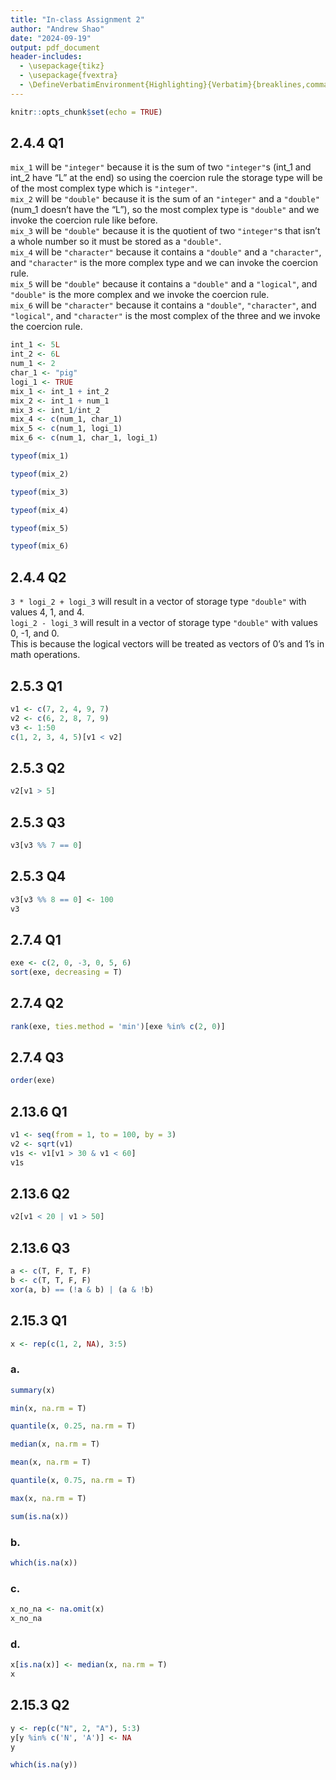 ```yaml
---
title: "In-class Assignment 2"
author: "Andrew Shao"
date: "2024-09-19"
output: pdf_document
header-includes: 
  - \usepackage{tikz}
  - \usepackage{fvextra}
  - \DefineVerbatimEnvironment{Highlighting}{Verbatim}{breaklines,commandchars=\\\{\}}
---
```


```r
knitr::opts_chunk$set(echo = TRUE)
```

## 2.4.4 Q1
`mix_1` will be `"integer"` because it is the sum of two `"integer"`s (int_1 and int_2 have "L" at the end) so using the coercion rule the storage type will be of the most complex type which is `"integer"`.\
`mix_2` will be `"double"` because it is the sum of an `"integer"` and a `"double"` (num_1 doesn't have the "L"), so the most complex type is `"double"` and we invoke the coercion rule like before.\
`mix_3` will be `"double"` because it is the quotient of two `"integer"`s that isn't a whole number so it must be stored as a `"double"`.\
`mix_4` will be `"character"` because it contains a `"double"` and a `"character"`, and `"character"` is the more complex type and we can invoke the coercion rule.\
`mix_5` will be `"double"` because it contains a `"double"` and a `"logical"`, and `"double"` is the more complex and we invoke the coercion rule.\
`mix_6` will be `"character"` because it contains a `"double"`, `"character"`, and `"logical"`, and `"character"` is the most complex of the three and we invoke the coercion rule.\

```r
int_1 <- 5L
int_2 <- 6L
num_1 <- 2
char_1 <- "pig"
logi_1 <- TRUE
mix_1 <- int_1 + int_2 
mix_2 <- int_1 + num_1
mix_3 <- int_1/int_2
mix_4 <- c(num_1, char_1)
mix_5 <- c(num_1, logi_1)
mix_6 <- c(num_1, char_1, logi_1)
```
```r
typeof(mix_1)
```
```r
typeof(mix_2)
```
```r
typeof(mix_3)
```
```r
typeof(mix_4)
```
```r
typeof(mix_5)
```
```r
typeof(mix_6)
```

## 2.4.4 Q2
`3 * logi_2 + logi_3` will result in a vector of storage type `"double"` with values 4, 1, and 4.\
`logi_2 - logi_3` will result in a vector of storage type `"double"` with values 0, -1, and 0.\
This is because the logical vectors will be treated as vectors of 0's and 1's in math operations.

## 2.5.3 Q1
```r
v1 <- c(7, 2, 4, 9, 7)
v2 <- c(6, 2, 8, 7, 9)
v3 <- 1:50
c(1, 2, 3, 4, 5)[v1 < v2]
```

## 2.5.3 Q2
```r
v2[v1 > 5]
```

## 2.5.3 Q3
```r
v3[v3 %% 7 == 0]
```

## 2.5.3 Q4
```r
v3[v3 %% 8 == 0] <- 100
v3
```

## 2.7.4 Q1
```r
exe <- c(2, 0, -3, 0, 5, 6)
sort(exe, decreasing = T)
```

## 2.7.4 Q2
```r
rank(exe, ties.method = 'min')[exe %in% c(2, 0)]
```

## 2.7.4 Q3
```r
order(exe)
```

## 2.13.6 Q1
```r
v1 <- seq(from = 1, to = 100, by = 3)
v2 <- sqrt(v1)
v1s <- v1[v1 > 30 & v1 < 60]
v1s
```

## 2.13.6 Q2
```r
v2[v1 < 20 | v1 > 50]
```

## 2.13.6 Q3
```r
a <- c(T, F, T, F)
b <- c(T, T, F, F)
xor(a, b) == (!a & b) | (a & !b)
```

## 2.15.3 Q1
```r
x <- rep(c(1, 2, NA), 3:5)
```
### a.
```r
summary(x)
```
```r
min(x, na.rm = T)
```
```r
quantile(x, 0.25, na.rm = T)
```
```r
median(x, na.rm = T)
```
```r
mean(x, na.rm = T)
```
```r
quantile(x, 0.75, na.rm = T)
```
```r
max(x, na.rm = T)
```
```r
sum(is.na(x))
```

### b.
```r
which(is.na(x))
```

### c.
```r
x_no_na <- na.omit(x)
x_no_na
```

### d.
```r
x[is.na(x)] <- median(x, na.rm = T)
x
```

## 2.15.3 Q2 
```r
y <- rep(c("N", 2, "A"), 5:3)
y[y %in% c('N', 'A')] <- NA
y
```
```r
which(is.na(y))
```